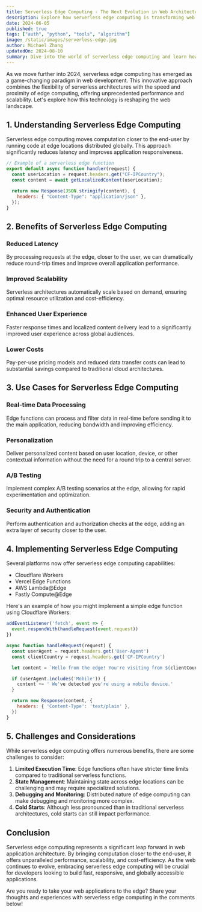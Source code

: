 ```yaml
---
title: Serverless Edge Computing - The Next Evolution in Web Architecture
description: Explore how serverless edge computing is transforming web application architecture and performance
date: 2024-06-05
published: true
tags: ["auth", "python", "tools", "algorithm"]
image: /static/images/serverless-edge.jpg
author: Michael Zhang
updatedOn: 2024-08-10
summary: Dive into the world of serverless edge computing and learn how it's revolutionizing web application delivery, performance, and user experience.
---
```


As we move further into 2024, serverless edge computing has emerged as a game-changing paradigm in web development. This innovative approach combines the flexibility of serverless architectures with the speed and proximity of edge computing, offering unprecedented performance and scalability. Let's explore how this technology is reshaping the web landscape.

## 1. Understanding Serverless Edge Computing

Serverless edge computing moves computation closer to the end-user by running code at edge locations distributed globally. This approach significantly reduces latency and improves application responsiveness.

```javascript
// Example of a serverless edge function
export default async function handler(request) {
  const userLocation = request.headers.get("CF-IPCountry");
  const content = await getLocalizedContent(userLocation);

  return new Response(JSON.stringify(content), {
    headers: { "Content-Type": "application/json" },
  });
}
```

## 2. Benefits of Serverless Edge Computing

### Reduced Latency

By processing requests at the edge, closer to the user, we can dramatically reduce round-trip times and improve overall application performance.

### Improved Scalability

Serverless architectures automatically scale based on demand, ensuring optimal resource utilization and cost-efficiency.

### Enhanced User Experience

Faster response times and localized content delivery lead to a significantly improved user experience across global audiences.

### Lower Costs

Pay-per-use pricing models and reduced data transfer costs can lead to substantial savings compared to traditional cloud architectures.

## 3. Use Cases for Serverless Edge Computing

### Real-time Data Processing

Edge functions can process and filter data in real-time before sending it to the main application, reducing bandwidth and improving efficiency.

### Personalization

Deliver personalized content based on user location, device, or other contextual information without the need for a round trip to a central server.

### A/B Testing

Implement complex A/B testing scenarios at the edge, allowing for rapid experimentation and optimization.

### Security and Authentication

Perform authentication and authorization checks at the edge, adding an extra layer of security closer to the user.

## 4. Implementing Serverless Edge Computing

Several platforms now offer serverless edge computing capabilities:

- Cloudflare Workers
- Vercel Edge Functions
- AWS Lambda@Edge
- Fastly Compute@Edge

Here's an example of how you might implement a simple edge function using Cloudflare Workers:

```javascript
addEventListener('fetch', event => {
  event.respondWith(handleRequest(event.request))
})

async function handleRequest(request) {
  const userAgent = request.headers.get('User-Agent')
  const clientCountry = request.headers.get('CF-IPCountry')

  let content = `Hello from the edge! You're visiting from ${clientCountry}.`

  if (userAgent.includes('Mobile')) {
    content += ' We've detected you're using a mobile device.'
  }

  return new Response(content, {
    headers: { 'Content-Type': 'text/plain' },
  })
}
```

## 5. Challenges and Considerations

While serverless edge computing offers numerous benefits, there are some challenges to consider:

1. **Limited Execution Time**: Edge functions often have stricter time limits compared to traditional serverless functions.
2. **State Management**: Maintaining state across edge locations can be challenging and may require specialized solutions.
3. **Debugging and Monitoring**: Distributed nature of edge computing can make debugging and monitoring more complex.
4. **Cold Starts**: Although less pronounced than in traditional serverless architectures, cold starts can still impact performance.

## Conclusion

Serverless edge computing represents a significant leap forward in web application architecture. By bringing computation closer to the end-user, it offers unparalleled performance, scalability, and cost-efficiency. As the web continues to evolve, embracing serverless edge computing will be crucial for developers looking to build fast, responsive, and globally accessible applications.

Are you ready to take your web applications to the edge? Share your thoughts and experiences with serverless edge computing in the comments below!
